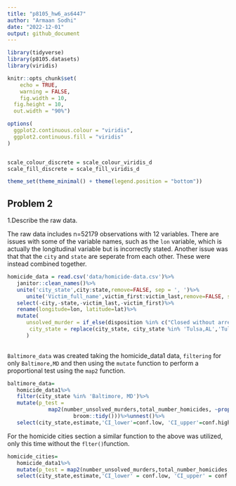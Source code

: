 ```yaml
---
title: "p8105_hw6_as6447"
author: "Armaan Sodhi"
date: "2022-12-01"
output: github_document
---
```


```r
library(tidyverse)
library(p8105.datasets)
library(viridis)

knitr::opts_chunk$set(
	echo = TRUE,
	warning = FALSE,
	fig.width = 10, 
  fig.height = 10,
  out.width = "90%")

options(
  ggplot2.continuous.colour = "viridis",
  ggplot2.continuous.fill = "viridis"
)


scale_colour_discrete = scale_colour_viridis_d
scale_fill_discrete = scale_fill_viridis_d

theme_set(theme_minimal() + theme(legend.position = "bottom"))
```

## Problem 2

1.Describe the raw data. 

The raw data includes n=52179 observations with 12 variables. There are issues with some of the variable names, such as the `lon` variable, which is actually the longitudinal variable but is incorrectly stated. Another issue was that that the `city` and `state` are seperate from each other. These were instead combined together.

```r
homicide_data = read.csv('data/homicide-data.csv')%>% 
   janitor::clean_names()%>%
   unite('city_state',city:state,remove=FALSE, sep = ', ')%>%
      unite('Victim_full_name',victim_first:victim_last,remove=FALSE, sep = ' ')%>%
   select(-city,-state,-victim_last,-victim_first)%>%
   rename(longitude=lon, latitude=lat)%>%
   mutate(
      unsolved_murder = if_else(disposition %in% c("Closed without arrest","Open/No arrest"),1, 0),
       city_state = replace(city_state, city_state %in% 'Tulsa,AL','Tulsa,OK')
      )
  
```
`Baltimore_data` was created taking the homicide_data1 data, `filtering` for only `Baltimore,MD` and then using the `mutate` function to perform a proportional test using the `map2` function.
```r
baltimore_data= 
   homicide_data1%>%
   filter(city_state %in% 'Baltimore, MD')%>%
   mutate(p_test = 
             map2(number_unsolved_murders,total_number_homicides, ~prop.test(.x,.y )%>%
                     broom::tidy()))%>%unnest()%>%
   select(city_state,estimate,'CI_lower'=conf.low, 'CI_upper'=conf.high)
```

For the homicide cities section a similar function to the above was utilized, only this time without the `flter()`function.
```r
homicide_cities= 
   homicide_data1%>%
   mutate(p_test = map2(number_unsolved_murders,total_number_homicides,~prop.test(.x,.y)%>%broom::tidy()))%>%unnest()%>%
   select(city_state,estimate,'CI_lower' = conf.low, 'CI_upper' = conf.high)
```
